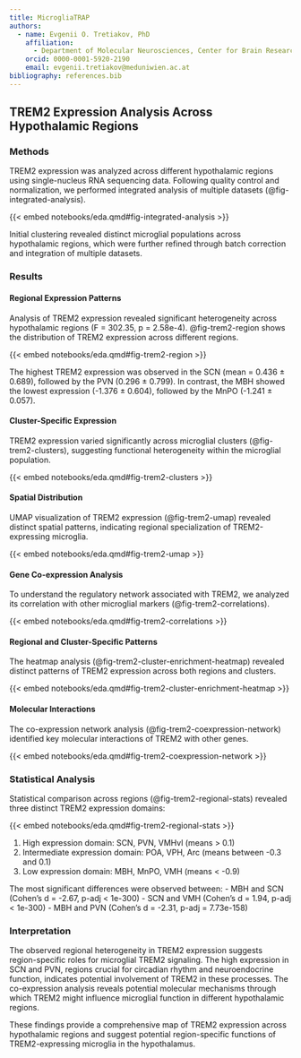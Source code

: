 ```yaml
---
title: MicrogliaTRAP
authors:
  - name: Evgenii O. Tretiakov, PhD
    affiliation:
      - Department of Molecular Neurosciences, Center for Brain Research, Medical University of Vienna, Vienna A-1090, Austria
    orcid: 0000-0001-5920-2190
    email: evgenii.tretiakov@meduniwien.ac.at
bibliography: references.bib
---
```


## TREM2 Expression Analysis Across Hypothalamic Regions

### Methods

TREM2 expression was analyzed across different hypothalamic regions using single-nucleus RNA sequencing data. Following quality control and normalization, we performed integrated analysis of multiple datasets (@fig-integrated-analysis).

{{< embed notebooks/eda.qmd#fig-integrated-analysis >}}

Initial clustering revealed distinct microglial populations across hypothalamic regions, which were further refined through batch correction and integration of multiple datasets.

### Results

#### Regional Expression Patterns

Analysis of TREM2 expression revealed significant heterogeneity across hypothalamic regions (F = 302.35, p = 2.58e-4). @fig-trem2-region shows the distribution of TREM2 expression across different regions.

{{< embed notebooks/eda.qmd#fig-trem2-region >}}

The highest TREM2 expression was observed in the SCN (mean = 0.436 ± 0.689), followed by the PVN (0.296 ± 0.799). In contrast, the MBH showed the lowest expression (-1.376 ± 0.604), followed by the MnPO (-1.241 ± 0.057).

#### Cluster-Specific Expression

TREM2 expression varied significantly across microglial clusters (@fig-trem2-clusters), suggesting functional heterogeneity within the microglial population.

{{< embed notebooks/eda.qmd#fig-trem2-clusters >}}

#### Spatial Distribution

UMAP visualization of TREM2 expression (@fig-trem2-umap) revealed distinct spatial patterns, indicating regional specialization of TREM2-expressing microglia.

{{< embed notebooks/eda.qmd#fig-trem2-umap >}}

#### Gene Co-expression Analysis

To understand the regulatory network associated with TREM2, we analyzed its correlation with other microglial markers (@fig-trem2-correlations).

{{< embed notebooks/eda.qmd#fig-trem2-correlations >}}

#### Regional and Cluster-Specific Patterns

The heatmap analysis (@fig-trem2-cluster-enrichment-heatmap) revealed distinct patterns of TREM2 expression across both regions and clusters.

{{< embed notebooks/eda.qmd#fig-trem2-cluster-enrichment-heatmap >}}

#### Molecular Interactions

The co-expression network analysis (@fig-trem2-coexpression-network) identified key molecular interactions of TREM2 with other genes.

{{< embed notebooks/eda.qmd#fig-trem2-coexpression-network >}}

### Statistical Analysis

Statistical comparison across regions (@fig-trem2-regional-stats) revealed three distinct TREM2 expression domains:

{{< embed notebooks/eda.qmd#fig-trem2-regional-stats >}}

1. High expression domain: SCN, PVN, VMHvl (means > 0.1)
2. Intermediate expression domain: POA, VPH, Arc (means between -0.3 and 0.1)
3. Low expression domain: MBH, MnPO, VMH (means < -0.9)

The most significant differences were observed between:
- MBH and SCN (Cohen's d = -2.67, p-adj < 1e-300)
- SCN and VMH (Cohen's d = 1.94, p-adj < 1e-300)
- MBH and PVN (Cohen's d = -2.31, p-adj = 7.73e-158)

### Interpretation

The observed regional heterogeneity in TREM2 expression suggests region-specific roles for microglial TREM2 signaling. The high expression in SCN and PVN, regions crucial for circadian rhythm and neuroendocrine function, indicates potential involvement of TREM2 in these processes. The co-expression analysis reveals potential molecular mechanisms through which TREM2 might influence microglial function in different hypothalamic regions.

These findings provide a comprehensive map of TREM2 expression across hypothalamic regions and suggest potential region-specific functions of TREM2-expressing microglia in the hypothalamus.
